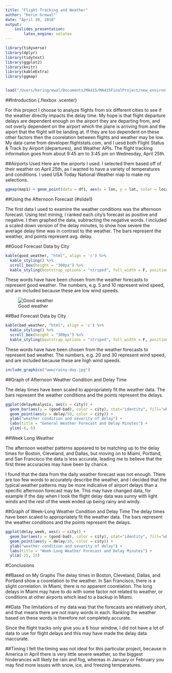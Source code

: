 ```yaml
---
title: "Flight Tracking and Weather"
author: "Kerin Grewal"
date: "April 30, 2018"
output: 
    ioslides_presentation:
        latex_engine: xelatex
---
```


```r
library(tidyverse)
library(dplyr)
library(tidytext)
library(ggplot2)
library(knitr)
library(kableExtra)
library(ggmap)


load("/Users/keringrewal/Documents/MA415/MA415FinalProject/new_environ.RData")
```

<style> 
  slide1 > p { 
    margin-top: -50px;
  } 
</style>

##Introduction {.flexbox .vcenter}

For this project I choose to analyze flights from six different cities to see if the weather directly impacts the delay time. My hope is that flight departure delays are dependent enough on the airport they are departing from, and not overly dependent on the airport which the plane is arriving from and the aiport that the flight will be landing at. If they are too dependent on these other factors then the coorelation between flights and weather may be low. My data came from developer.flightstats.com, and I uesd both Flight Status & Track by Airport (departures), and Weather APIs. The flight tracking information goes from about 9:45 am to 3:45 pm on Wednesday, April 25th.


##Airports Used
Here are the airports I used. I selected them based off of their weather on April 25th, as I wanted to have a variety of temperatures and conditions. I used USA Today National Weather map to make my selections.

```r
ggmap(map1) + geom_point(data = df1, aes(x = lon, y = lat, color = location))

```


##Using the Afternoon Forecast {#slide1} 

The first data I used to examine the weather conditions was the afternoon forecast. Using text mining, I ranked each city's forecast as positive and negative. I then graphed the data, subtracting the negative words. I included a scaled down version of the delay minutes, to show how severe the average delay time was in contrast to the weather. The bars represent the weather, and points represent avg. delay.


##Good Forecast Data by City

```r
kable(good_weather, "html", align = 'c') %>%
  kable_styling() %>%
  scroll_box(height = "300px") %>%
  kable_styling(bootstrap_options = "striped", full_width = F, position = "float_left")

```
These words have have been chosen from the weather forecasts to represent good weather. The numbers, e.g. 5 and 10 represent wind speed, and are included because these are low wind speeds. 

![Good weather](sunny-day.jpg)


##Bad Forecast Data by City
```r
kable(bad_weather, "html", align = 'c') %>%
  kable_styling() %>%
  scroll_box(height = "300px") %>%
  kable_styling(bootstrap_options = "striped", full_width = F, position = "float_right")

```
These words have have been chosen from the weather forecasts to represent bad weather. The numbers, e.g. 20 and 30 represent wind speed, and are included because these are high wind speeds. 


```r
include_graphics("www/rainy-day.jpg")
```

##Graph of Afternoon Weather Condition and Delay Time

The delay times have been scaled to appropriately fit the weather data.
The bars represent the weather conditions and the points represent the delays.
```r

ggplot(delayAnalysis, aes(x = city)) +
  geom_bar(aes(y = (good-bad), color = city), stat="identity", fill="white") +
  geom_point(aes(y = delay/50, color = city)) +
  ylab("weather condition and severity of delay") +
  labs(title = "General Weather Forecast and Delay Minutes") +
  ylim(-6, 6)
```

##Week Long Weather

The afternoon weather patterns appeared to be matching up to the delay times for Boston, Cleveland, and Dallas, but moving on to Miami, Portland, and San Francisco the data is less accurate, leading me to believe that the first three accuracies may have been by chance.

I found that the data from the daily weather forecast was not enough. There are too few words to accurately describe the weather, and I decided that the typical weather patterns may be more indicative of airport delays than a specific afternoon forecast may be. This may have changed data, for example if the day when I took the flight delay data was sunny with light winds and the rest of the week ended up being rainy and windy. 


##Graph of Week-Long Weather Condition and Delay Time
The delay times have been scaled to appropriately fit the weather data.
The bars represent the weather conditions and the points represent the delays.
```r
ggplot(delay_week, aes(x = city)) +
  geom_bar(aes(y = (good-bad), color = city), stat="identity", fill="white") +
  geom_point(aes(y = delay/10, color = city)) +
  ylab("weather condition and severity of delay") +
  labs(title = "Week-Long Weather Forecast and Delay Minutes") +
  ylim(-25, 25)

```


#Conclusions

##Based on My Graphs
The delay times in Boston, Cleveland, Dallas, and Portland show a coorelation to the weather. In San Francisco, there is a slight correlation. In Miami, there is no apparent coorelation. The long delays in Miami may have to do with some factor not related to weather, or conditions at other airports which lead to a backup in Miami. 

##Data
The limitations of my data was that the forecasts are relatively short, and that means there are not many words in each. Ranking the weather based on these words is therefore not completely accurate. 

Since the flight tracks only give you a 6 hour window, I did not have a lot of data to use for flight delays and this may have made the delay data inaccurate.


##Timing
I felt the timing was not ideal for this particular project, because in America in April there is very little severe weather, so the biggest hinderances will likely be rain and fog, whereas in January or February you may find more issues with snow, ice, and freezing temperatures.






